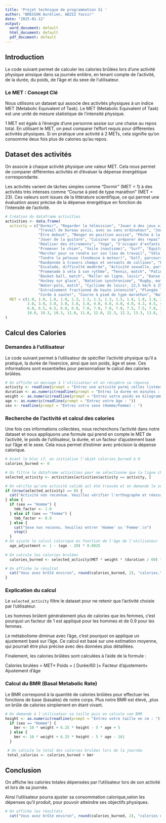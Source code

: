 ---
title: 'Projet technique de programmation S1 '
author: "BRESSON Aurélien, ABZIZ Yassir"
date: "2025-01-12"
output:
  word_document: default
  html_document: default
  pdf_document: default
---

## Introduction

Le code suivant permet de calculer les calories brûlées lors d'une activité physique ainsique dans sa journée entière, en tenant compte de l'activité, de la durée, du poids, de l'âge et du sexe de l'utilisateur.

### Le MET : Concept Clé

Nous utilisons un dataset qui associe des activités physiques à un indice MET (Metabolic Equivalent of Task). Le MET (Metabolic Equivalent of Task) est une unité de mesure statistique de l’intensité physique.

1 MET est égale à l’énergie d’une personne assise sur une chaise au repos total. En utilisant le MET, on peut comparer l’effort requis pour différentes activités physiques. Si on pratique une activité à 2 METs, cela signifie qu'on consomme deux fois plus de calories qu’au repos.

## Dataset des activités

On associe à chaque activité physique une valeur MET. Cela nous permet de comparer différentes activités et d'évaluer la dépense énergétique correspondante.

Les activités varient de tâches simples comme "Dormir" (MET = 1) à des activités très intenses comme "Course à pied de type marathon" (MET = 23). Ces valeurs sont issues de la littérature scientifique, ce qui permet une évaluation assez précise de la dépense énergétique en fonction de l'intensité de l'activité.

```{r}
# Création du dataframe activities
activities <- data.frame(
  activity = c("Dormir", "Regarder la télévision", "Jouer à des jeux vidéos en position assise", "Lire en position assise",
               "Travail de bureau assis, avec ou sans ordinateur", "Jouer à des jeux de société", "Se déplacer en voiture", 
               "Être debout", "Manger en position assise", "Pêche à la ligne", "Faire la vaisselle", "Activité sexuelle, partenaire passif",
               "Jouer de la guitare", "Cuisiner ou préparer des repas", "Se brosser les dents", "Se doucher", "Marcher lentement, flâner",
               "Réaliser des étirements", "Yoga", "S'occuper d'enfants, général", "Nettoyage général de la maison", "Pilates", "Danse de salon, lente",
               "Promener le chien", "Voile (nautisme)", "Surf", "Équitation, au pas", "S'occuper d'un potager", "Tennis de table / ping-pong",
               "Marcher pour se rendre sur son lieu de travail", "Vélo à assistance électrique", "Volley-ball, match", "Ski alpin et snowboard",
               "Tondre la pelouse (tondeuse à moteur)", "Golf, parcours", "Baseball", "Snorkeling", "Kayak (promenade)", "Plongée bouteille",
               "Randonnée à travers champs et versants de collines", "Randonnée en raquettes à neige, effort modéré", "Badminton, match",
               "Escalade, difficulté modérée", "Activité sexuelle, partenaire actif", "Entraînement en résistance", "Zumba", "Stand up paddle",
               "Promenade à vélo à son rythme", "Tennis, match", "Patinage sur glace", "Vélo d'appartement", "Football, match", "Course à pied d'endurance",
               "Basket-ball, match", "Roller en ligne, loisir", "Danse générale, rapide", "Randonnée technique avec sac à dos", "Monter des escaliers",
               "Hockey sur glace", "Natation synchronisée", "Rugby, match", "Natation, crawl", "VTT", "Course à pied de type cross country",
               "Water-polo, match", "Cyclisme de loisir, 22,5 km/h à 25,6 km/h", "Arts martiaux, en combat", "Natation, brasse",
               "Entraînement fractionné de haute intensité", "Plongée libre (plongée en apnée)", "Handball, match", "Boxe, combat sur ring",
               "Corde à sauter", "Course à pied de type marathon", "Natation, papillon", "Cyclisme à plus de 32 km/h", "Course à pied de type sprint"),
  MET = c(1.0, 1.0, 1.0, 1.0, 1.3, 1.3, 1.3, 1.3, 1.5, 1.8, 1.8, 1.8, 2.0, 2.0, 2.0, 2.0, 2.0, 2.3, 2.3, 2.5, 2.5, 2.8, 
          3.0, 3.0, 3.0, 3.0, 3.8, 3.8, 4.0, 4.0, 4.0, 4.0, 4.3, 4.5, 4.8, 5.0, 5.0, 5.0, 5.3, 5.3, 5.3, 5.5, 5.8, 5.8, 
          6.0, 6.5, 6.5, 6.8, 6.8, 7.0, 7.0, 7.0, 7.0, 7.5, 7.5, 7.8, 7.8, 8.0, 8.0, 8.0, 8.3, 8.3, 8.5, 9.3, 10.0, 
          10.0, 10.3, 10.3, 11.0, 11.8, 12.0, 12.3, 12.3, 13.3, 13.8, 16.8, 23.0)
)
```

## Calcul des Calories

### Demandes à l'utilisateur

Le code suivant permet à l'utilisateur de spécifier l'activité physique qu'il a pratiqué, la durée de l'exercice, ainsi que son poids, âge et sexe. Ces informations sont essentielles pour personnaliser le calcul des calories brûlées.

```{r}
# On affiche un message à l'utilisateur et on récupère sa réponse
activity <- readline(prompt = "Entrez une activité parmi celles listées ci-dessus : ")
duration <- as.numeric(readline(prompt = "Entrez la durée en minutes : "))
weight <- as.numeric(readline(prompt = "Entrez votre poids en kilogrammes : "))
age <- as.numeric(readline(prompt = "Entrez votre âge : "))
sex <- readline(prompt = "Entrez votre sexe (Homme/Femme) : ")
```

### Recherche de l'activité et calcul des calories

Une fois ces informations collectées, nous recherchons l'activité dans notre dataset et nous appliquons une formule qui prend en compte le MET de l'activité, le poids de l'utilisateur, la durée, et un facteur d'ajustement basé sur l'âge et le sexe. Cela nous permet d'estimer avec précision la dépense calorique.

```{r}
# Avant le bloc if, on initialise l'objet calories_burned à 0
calories_burned <- 0

# On filtre le dataframe activities pour ne sélectionne que la ligne choisie par l'utilisateur
selected_activity <- activities[activities$activity == activity, ]

# On vérifie qu'une activité valide ait été trouvée et on demande le sexe de l'utilisateur
if (nrow(selected_activity) == 0) {
  cat("Activité non reconnue. Veuillez vérifier l'orthographe et réessayer.\n")
} else {
  if (sex == "Homme") {
    tmb_factor <- 1.0
  } else if (sex == "Femme") {
    tmb_factor <- 0.9
  } else {
    cat("Sexe non reconnu. Veuillez entrer 'Homme' ou 'Femme'.\n")
    stop()
  }
# On ajuste le calcul calorique en fonction de l'âge de l'utilisateur
  age_adjustment <- 1 - (age - 20) * 0.0025
  
# On calcule les calories brulées
  calories_burned <- selected_activity$MET * weight * (duration / 60) * tmb_factor * age_adjustment

# On affiche le résultat
  cat("Vous avez brûlé environ", round(calories_burned, 2), "calories.\n")
}

```

### Explication du calcul

Le `selected_activity` filtre le dataset pour ne retenir que l'activité choisie par l'utilisateur.

Les hommes brûlent généralement plus de calories que les femmes, c'est pourquoi un facteur de 1 est appliqué pour les hommes et de 0.9 pour les femmes.

Le métabolisme diminue avec l'âge, c'est pourquoi on applique un ajustement basé sur l'âge. Ce calcul est basé sur une estimation moyenne, qui pourrait être plus précise avec des données plus détaillées.

Finalement, les calories brûlées sont calculées à l'aide de la formule :

Calories brulées = MET× Poids × ( Durée/60 )× Facteur d’ajustement× Ajustement d’âge

### Calcul du BMR (Basal Metabolic Rate)

Le BMR correspond à la quantité de calories brûlées pour effectuer les fonctions de base (basales) de notre corps. Plus notre BMR est élevé, ,plus on brûle de calories simplement en étant vivant.

```{r}
# On demande à l'utilisateur sa taille puis on calcule son BMR
height <- as.numeric(readline(prompt = "Entrez votre taille en cm : "))
  if (sex == "Homme") {
    bmr <- 10 * weight + 6.25 * height - 5 * age + 5
  } else {
    bmr <- 10 * weight + 6.25 * height - 5 * age - 161
  }

 # On calcule le total des calories brulées lors de la journée
 total_calories <- calories_burned + bmr 
```

## Conclusion

On affiche les calories totales dépensées par l'utilisateur lors de son activité et lors de sa journée.

Ainsi l'utilisateur pourra ajuster sa consommation calorique,selon les dépenses qu'il produit, pour pouvoir atteindre ses objectifs physiques.

```{r}
# On affiche les résultats
  cat("Vous avez brûlé environ", round(calories_burned, 2), "calories durant l'activité, et votre dépense calorique totale est d'environ", round(total_calories, 2), "calories.\n")

```
